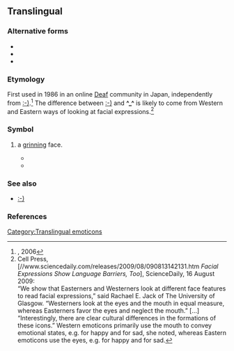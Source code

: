 {{also|^.^|^^|(^ ^)}}
==Translingual==

===Alternative forms===
* {{l|mul|^^}}
* {{l|mul|^.^}}
* {{l|mul|^w^}}

===Etymology===
First used in 1986 in an online [[Deaf]] community in Japan, independently from [[Unsupported titles/Colon hyphen right paren|:-)]].<ref>[http://deafcomic.jp/Others/FaceMark.html {{lang|ja|顔文字の起源 (^_^)}}], 2006</ref> The difference between [[Unsupported titles/Colon hyphen right paren|:-)]] and '''^_^''' is likely to come from Western and Eastern ways of looking at facial expressions.<ref>Cell Press, [//www.sciencedaily.com/releases/2009/08/090813142131.htm ''Facial Expressions Show Language Barriers, Too''], ScienceDaily, 16 August 2009:<br>“We show that Easterners and Westerners look at different face features to read facial expressions,” said Rachael E. Jack of The University of Glasgow. “Westerners look at the eyes and the mouth in equal measure, whereas Easterners favor the eyes and neglect the mouth.” […]<br>“Interestingly, there are clear cultural differences in the formations of these icons.” Western emoticons primarily use the mouth to convey emotional states, e.g. {{nobr|: )}} for happy and {{nobr|: (}} for sad, she noted, whereas Eastern emoticons use the eyes, e.g. {{nobr|^.^}} for happy and {{nobr|;_;}} for sad.</ref>

===Symbol===
{{mul-symbol|head=^_^}}

# {{n-g|An [[emoticon]] representing}} a [[grin]]ning face.
#* {{quote-newsgroup|en|termlang=mul|date=14 January 2002|author=Stuart Dawson|title=Re: This made me look at YATA in a whole new light.. o_o|url=https://groups.google.com/forum/#!original/uk.media.animation.anime/um1Xlj1K4ZM/-7isnuE8ZLkJ|newsgroup=uk.media.animation.anime|passage=having now watched it I just have one thing to say... <grin> So who's got the bollocks to do some cosplay with me then? '''^_^'''}}
#* {{quote-newsgroup|en|termlang=mul|date=1 November 2015|author=Uncle Monster [username]|title=Re: OT:  Another sure sign of a country in decline|url=https://groups.google.com/forum/#!original/alt.home.repair/SKUr02FBSl8/3C6DOEZMAwAJ|newsgroup=alt.home.repair|passage=She's very cute and talented but if she's really a smoker, she'll wind up looking old before her time. It would be a shame because I love her singing. '''^_^'''}}

===See also===
* [[Unsupported titles/Colon hyphen right paren|:-)]]

===References===
<references />
{{DISPLAYTITLE:^_^}}
[[Category:Translingual emoticons]]